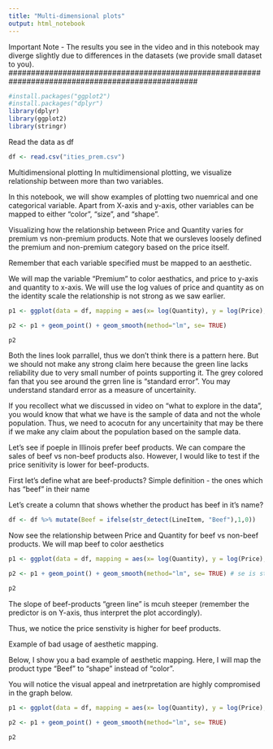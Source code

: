 ```yaml
---
title: "Multi-dimensional plots"
output: html_notebook
---
```


#################################################################################################
Important Note - The results you see in the video and in this notebook may diverge slightly due to differences in the datasets (we provide small dataset to you).
##################################################################################################

```r
#install.packages("ggplot2")
#install.packages("dplyr")
library(dplyr)
library(ggplot2)
library(stringr)
```

Read the data as df
```r
df <- read.csv("ities_prem.csv")
```

Multidimensional plotting
In multidimensional plotting, we visualize relationship between more than two variables. 

In this notebook, we will show examples of plotting two nuemrical and one categorical variable. 
Apart from X-axis and y-axis, other variables can be mapped to either "color", "size", and "shape". 

Visualizing how the relationship between Price and Quantity varies for premium vs non-premium products. Note that we oursleves loosely defined the premium and non-premium category based on the price itself. 


Remember that each variable specified must be mapped to an aesthetic. 

We will map the variable "Premium" to color aesthatics, and price to y-axis and quantity to x-axis. We will use the log values of price and quantity as on the identity scale the relationship is not strong as we saw earlier. 

```r
p1 <- ggplot(data = df, mapping = aes(x= log(Quantity), y = log(Price), col = factor(Premium))) 

p2 <- p1 + geom_point() + geom_smooth(method="lm", se= TRUE) 

p2
```

Both the lines look parrallel, thus we don't think there is a pattern here. But we should not make any strong claim here because the green line lacks reliability due to very small number of points supporting it. The grey colored fan that you see around the grren line is "standard error". You may understand standard error as a measure of uncertainity. 

If you recollect what we discussed in video on "what to explore in the data", you would know that what we have is the sample of data and not the whole population. Thus, we need to acocutn for any uncertainity that may be there if we make any claim about the population based on the sample data.  

Let's see if poeple in Illinois prefer beef products. We can compare the sales of beef vs non-beef products also. However, I would like to test if the price senitivity is lower for beef-products. 

First let's define what are beef-products? Simple definition - the ones which has "beef" in their name

Let's create a column that shows whether the product has beef in it's name?
```r
df <- df %>% mutate(Beef = ifelse(str_detect(LineItem, "Beef"),1,0))

```

Now see the relationship between Price and Quantity for beef vs non-beef products. 
We will map beef to color aesthetics 
```r
p1 <- ggplot(data = df, mapping = aes(x= log(Quantity), y = log(Price), col = factor(Beef))) 

p2 <- p1 + geom_point() + geom_smooth(method="lm", se= TRUE) # se is standard error. it's shown by default. If you want to the grey band of standard error, you must set it to FALSE. 

p2
```

The slope of beef-products "green line" is mcuh steeper (remember the predictor is on Y-axis, thus interpret the plot accordingly).

Thus, we notice the price senstivity is higher for beef products. 


Example of bad usage of aesthetic mapping. 

Below, I show you a bad example of aesthetic mapping. Here, I will map the product type "Beef" to "shape" instead of "color".

You will notice the visual appeal and inetrpretation are highly compromised in the graph below. 
```r
p1 <- ggplot(data = df, mapping = aes(x= log(Quantity), y = log(Price), shape = factor(Beef))) 

p2 <- p1 + geom_point() + geom_smooth(method="lm", se= TRUE) 

p2
```

